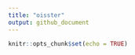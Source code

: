```yaml
---
title: "oisster"
output: github_document
---
```


```r
knitr::opts_chunk$set(echo = TRUE)
```

